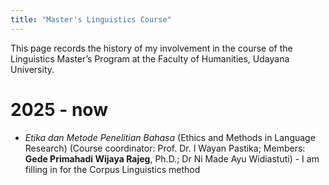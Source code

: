 ```yaml
---
title: "Master's Linguistics Course"
---
```


This page records the history of my involvement in the course of the Linguistics Master's Program at the Faculty of Humanities, Udayana University.

# 2025 - now

-   *Etika dan Metode Penelitian Bahasa* (Ethics and Methods in Language Research) (Course coordinator: Prof. Dr. I Wayan Pastika; Members: __Gede Primahadi Wijaya Rajeg__, Ph.D.; Dr Ni Made Ayu Widiastuti) - I am filling in for the Corpus Linguistics method
